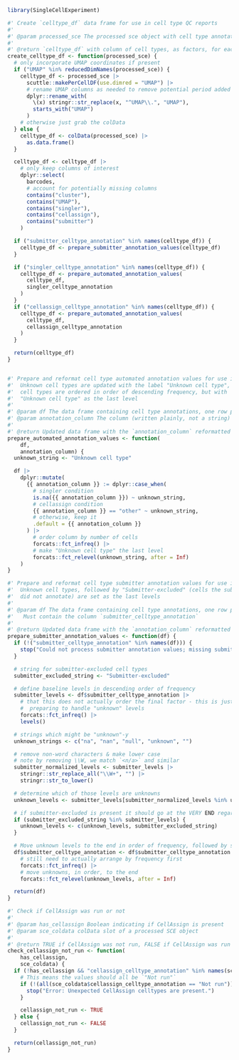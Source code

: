 <!-- This document contains function definitions that are used by both
`main_qc_report.rmd` and `celltypes_supplemental_report.rmd` to prepare
cell typing results for analysis/visualization -->


```r
library(SingleCellExperiment)

#' Create `celltype_df` data frame for use in cell type QC reports
#'
#' @param processed_sce The processed sce object with cell type annotations in colData
#'
#' @return `celltype_df` with column of cell types, as factors, for each annotation method
create_celltype_df <- function(processed_sce) {
  # only incorporate UMAP coordinates if present
  if ("UMAP" %in% reducedDimNames(processed_sce)) {
    celltype_df <- processed_sce |>
      scuttle::makePerCellDF(use.dimred = "UMAP") |>
      # rename UMAP columns as needed to remove potential period added by `scuttle::makePerCellDF`
      dplyr::rename_with(
        \(x) stringr::str_replace(x, "^UMAP\\.", "UMAP"),
        starts_with("UMAP")
      )
    # otherwise just grab the colData
  } else {
    celltype_df <- colData(processed_sce) |>
      as.data.frame()
  }

  celltype_df <- celltype_df |>
    # only keep columns of interest
    dplyr::select(
      barcodes,
      # account for potentially missing columns
      contains("cluster"),
      contains("UMAP"),
      contains("singler"),
      contains("cellassign"),
      contains("submitter")
    )

  if ("submitter_celltype_annotation" %in% names(celltype_df)) {
    celltype_df <- prepare_submitter_annotation_values(celltype_df)
  }

  if ("singler_celltype_annotation" %in% names(celltype_df)) {
    celltype_df <- prepare_automated_annotation_values(
      celltype_df,
      singler_celltype_annotation
    )
  }
  if ("cellassign_celltype_annotation" %in% names(celltype_df)) {
    celltype_df <- prepare_automated_annotation_values(
      celltype_df,
      cellassign_celltype_annotation
    )
  }

  return(celltype_df)
}


#' Prepare and reformat cell type automated annotation values for use in QC reports
#'  Unknown cell types are updated with the label "Unknown cell type", and
#'  cell types are ordered in order of descending frequency, but with
#'  "Unknown cell type" as the last level
#'
#' @param df The data frame containing cell type annotations, one row per cell
#' @param annotation_column The column (written plainly, not a string) containing annotations to reformat
#'
#' @return Updated data frame with the `annotation_column` reformatted
prepare_automated_annotation_values <- function(
    df,
    annotation_column) {
  unknown_string <- "Unknown cell type"

  df |>
    dplyr::mutate(
      {{ annotation_column }} := dplyr::case_when(
        # singler condition
        is.na({{ annotation_column }}) ~ unknown_string,
        # cellassign condition
        {{ annotation_column }} == "other" ~ unknown_string,
        # otherwise, keep it
        .default = {{ annotation_column }}
      ) |>
        # order column by number of cells
        forcats::fct_infreq() |>
        # make "Unknown cell type" the last level
        forcats::fct_relevel(unknown_string, after = Inf)
    )
}

#' Prepare and reformat cell type submitter annotation values for use in QC reports
#'  Unknown cell types, followed by "Submitter-excluded" (cells the submitter
#'  did not annotate) are set as the last levels
#'
#' @param df The data frame containing cell type annotations, one row per cell.
#'   Must contain the column `submitter_celltype_annotation`
#'
#' @return Updated data frame with the `annotation_column` reformatted
prepare_submitter_annotation_values <- function(df) {
  if (!("submitter_celltype_annotation" %in% names(df))) {
    stop("Could not process submitter annotation values; missing submitter column.")
  }

  # string for submitter-excluded cell types
  submitter_excluded_string <- "Submitter-excluded"

  # define baseline levels in descending order of frequency
  submitter_levels <- df$submitter_celltype_annotation |>
    # that this does not actually order the final factor - this is just for
    #  preparing to handle "unknown" levels
    forcats::fct_infreq() |>
    levels()

  # strings which might be "unknown"-y
  unknown_strings <- c("na", "nan", "null", "unknown", "")

  # remove non-word characters & make lower case
  # note by removing \\W, we match `<n/a>` and similar
  submitter_normalized_levels <- submitter_levels |>
    stringr::str_replace_all("\\W+", "") |>
    stringr::str_to_lower()

  # determine which of those levels are unknowns
  unknown_levels <- submitter_levels[submitter_normalized_levels %in% unknown_strings]

  # if submitter-excluded is present it should go at the VERY END regardless of count
  if (submitter_excluded_string %in% submitter_levels) {
    unknown_levels <- c(unknown_levels, submitter_excluded_string)
  }

  # Move unknown levels to the end in order of frequency, followed by submitter-excluded
  df$submitter_celltype_annotation <- df$submitter_celltype_annotation |>
    # still need to actually arrange by frequency first
    forcats::fct_infreq() |>
    # move unknowns, in order, to the end
    forcats::fct_relevel(unknown_levels, after = Inf)

  return(df)
}

#' Check if CellAssign was run or not
#'
#' @param has_cellassign Boolean indicating if CellAssign is present
#' @param sce_coldata colData slot of a processed SCE object
#'
#' @return TRUE if CellAssign was not run, FALSE if CellAssign was run
check_cellassign_not_run <- function(
    has_cellassign,
    sce_coldata) {
  if (!has_cellassign && "cellassign_celltype_annotation" %in% names(sce_coldata)) {
    # This means the values should all be `"Not run"`
    if (!(all(sce_coldata$cellassign_celltype_annotation == "Not run"))) {
      stop("Error: Unexpected CellAssign celltypes are present.")
    }

    cellassign_not_run <- TRUE
  } else {
    cellassign_not_run <- FALSE
  }

  return(cellassign_not_run)
}
```
